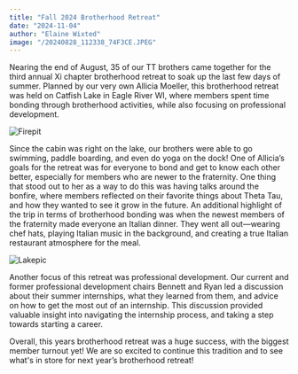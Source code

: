 ```yaml
---
title: "Fall 2024 Brotherhood Retreat"
date: "2024-11-04"
author: "Elaine Wixted"
image: "/20240828_112338_74F3CE.JPEG"
---
```


Nearing the end of August, 35 of our TT brothers came together for the third annual Xi chapter brotherhood retreat to soak up the last few days of summer. Planned by our very own Allicia Moeller, this brotherhood retreat was held on Catfish Lake in Eagle River WI, where members spent time bonding through brotherhood activities, while also focusing on professional development.

![Firepit](/20240828_112338_74F3CE.JPEG)

Since the cabin was right on the lake, our brothers were able to go swimming, paddle boarding, and even do yoga on the dock! One of Allicia’s goals for the retreat was for everyone to bond and get to know each other better, especially for members who are newer to the fraternity. One thing that stood out to her as a way to do this was having talks around the bonfire, where members reflected on their favorite things about Theta Tau, and how they wanted to see it grow in the future. An additional highlight of the trip in terms of brotherhood bonding was when the newest members of the fraternity made everyone an Italian dinner. They went all out—wearing chef hats, playing Italian music in the background, and creating a true Italian restaurant atmosphere for the meal.

![Lakepic](/20240828_132020_78C4AB.jpg)

Another focus of this retreat was professional development. Our current and former professional development chairs Bennett and Ryan led a discussion about their summer internships, what they learned from them, and advice on how to get the most out of an internship. This discussion provided valuable insight into navigating the internship process, and taking a step towards starting a career.

Overall, this years brotherhood retreat was a huge success, with the biggest member turnout yet! We are so excited to continue this tradition and to see what's in store for next year’s brotherhood retreat!

